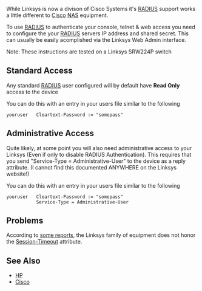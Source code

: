 While Linksys is now a divison of Cisco Systems it's [[RADIUS]] support works a little different to [[Cisco]] [[NAS]] equipment.

To use [[RADIUS]] to authenticate your console, telnet & web access you need to configure the your [[RADIUS]] servers IP address and shared secret. This can usually be easily acomplished via the Linksys Web Admin interface.

Note: These instructions are tested on a Linksys SRW224P switch

==Standard Access==

Any standard [[RADIUS]] user configured will by default have '''Read Only''' access to the device

You can do this with an entry in your users file similar to the following

 youruser   Cleartext-Password := "somepass"

==Administrative Access==

Quite likely, at some point you will also need administrative access to your Linksys (Even if only to disable RADIUS Authentication). This requires that you send "Service-Type = Administrative-User" to the device as a reply attribute. (I cannot find this documented ANYWHERE on the Linksys website!)

You can do this with an entry in your users file similar to the following

 youruser   Cleartext-Password := "somepass"
            Service-Type = Administrative-User

==Problems==

According to [https://list.xs4all.nl/pipermail/freeradius-users/2006-November/058449.html some reports], the Linksys family of equipment does not honor the [http://freeradius.org/rfc/rfc2865.html#Session-Timeout Session-Timeout] attribute.

==See Also==

* [[HP]]
* [[Cisco]]
